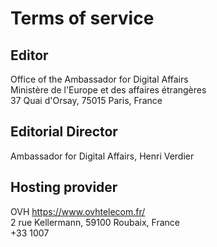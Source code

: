 # Terms of service

## Editor

Office of the Ambassador for Digital Affairs  
Ministère de l'Europe et des affaires étrangères  
37 Quai d'Orsay, 75015 Paris, France

## Editorial Director

Ambassador for Digital Affairs, Henri Verdier

## Hosting provider

OVH https://www.ovhtelecom.fr/  
2 rue Kellermann, 59100 Roubaix, France  
+33 1007
